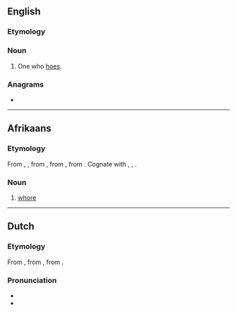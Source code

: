 {{also|Hoer|hoër|hör}}
==English==

===Etymology===
{{suffix|en|hoe|er}}

===Noun===
{{en-noun}}

# One who [[hoe]]s.

===Anagrams===
* {{anagrams|en|a=ehor|Hero|Rohe|heor|hero|rheo-|rohe}}

----

==Afrikaans==

===Etymology===
{{root|af|ine-pro|*keh₂-}}
From {{inh|af|dum|hoere}}, {{m|dum|hoer}}, from {{inh|af|odt|*huora}}, from {{inh|af|gem-pro|*hōrǭ}}, from {{der|af|ine-pro|*kéh₂ros|t=dear, loved}}. Cognate with {{cog|de|Hure}}, {{cog|en|whore}}, {{cog|da|hore}}.

===Noun===
{{af-noun|hoere}}

# {{lb|af|derogatory}} [[whore]]

----

==Dutch==

===Etymology===
{{root|nl|ine-pro|*keh₂-}}
From {{inh|nl|dum|hoere}}, from {{inh|nl|odt|*huora}}, from {{inh|nl|gem-pro|*hōrǭ}}.

===Pronunciation===
* {{audio|nl|Nl-hoer.ogg|Audio}}
* {{IPA|nl|/ɦur/|[ɦuːr]}}
* {{rhymes|nl|ur}}

===Noun===
{{nl-noun|f|-en|hoertje}}

# {{lb|nl|sometimes|derogatory}} [[whore]], [[prostitute]]
# {{lb|nl|pejorative}} whore, [[slut]] {{qualifier|slur}}

====Derived terms====
* {{l|nl|aandachtshoer}}
* {{l|nl|heroïnehoer}}
* {{l|nl|hoerendochter}}
* {{l|nl|hoerendop}}
* {{l|nl|hoerenhengst}}
* {{l|nl|hoerenkind}}
* {{l|nl|hoerenloper}}
* {{l|nl|hoerenwaard}}
* {{l|nl|hoerenwaardin}}
* {{l|nl|hoerenzoon}}
* {{l|nl|hoerhuis}}
* {{l|nl|stoephoer}}

====Descendants====
* {{desc|af|hoer}}
* {{desc|dcr|[[hoer]], [[hoerer]], [[hurer]], [[hu]], [[huer]]}}
* {{desc|srn|huru|bor=1}}

===Anagrams===
* {{l|nl|hore}}

----

==Middle English==

===Adjective===
{{head|enm|adjective}}

# {{alt form|enm|hor|t=hoar}}

----

==Norwegian Nynorsk==

===Noun===
{{head|nn|noun form|g=f}}

# {{inflection of|nn|ho||indef|p}}
# {{inflection of|nn|hoe||indef|p}}